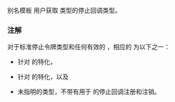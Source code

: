 {{cpp/title|stop_callback_for_t}}
{{cpp/thread/navbar}}
{{ddcl|header=stop_token|since=c++26|1=
template&lt; class T, class CallbackFn &gt;
using stop_callback_for_t = T::template callback_type&lt;CallbackFn&gt;;
}}

别名模板 {{tt|stop_callback_for_t}} 用户获取 {{tt|T}} 类型的停止回调类型。

===注解===
对于标准停止令牌类型和任何有效的 {{tt|CallbackFn}}，相应的 {{tt|stop_callback_for_t}} 为以下之一：
* {{c/core|std::stop_callback}} 针对 {{c/core|std::stop_token}} 的特化，
* {{c/core|std::inplace_stop_callback}} 针对 {{c/core|std::inplace_stop_token}} 的特化，以及
* 未指明的类型，不带有用于 {{c/core|std::never_stop_token}} 的停止回调注册和注销。

{{langlinks|en|es|ja}}
